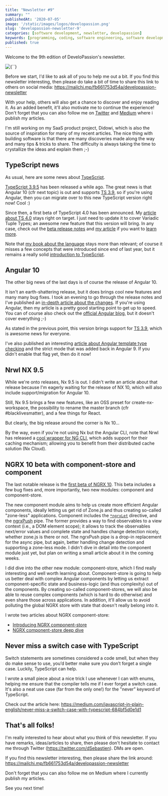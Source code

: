 ```yaml
---
title: "Newsletter #9"
summary: ""
publishedAt: '2020-07-05'
image: '/static/images/logos/developassion.png'
slug: 'developassion-newsletter-9'
categories: [software development, newsletter, developassion]
keywords: [programming, coding, software engineering, software development, it, newsletter]
published: true
---
```


Welcome to the 9th edition of DeveloPassion's newsletter.

<BlogPostCenteredContent>
  <Image
    alt={``}
    src={`/static/images/logos/developassion.png`}
    width={480}
    height={270}
    priority
  />
</BlogPostCenteredContent>

Before we start, I'd like to ask all of you to help me out a bit. If you find this newsletter interesting, then please do take a bit of time to share this link to others on social media: https://mailchi.mp/fb661753d54a/developassion-newsletter

With your help, others will also get a chance to discover and enjoy reading it. As an added benefit, it'll also motivate me to continue the experience! Don't forget that you can also follow me on <a href="https://dsebastien.medium.com" rel="noopener">Twitter</a> and <a href="https://dsebastien.medium.com" rel="noopener">Medium</a> where i publish my articles.

I'm still working on my SaaS product project, Didowi, which is also the source of inspiration for many of my recent articles. The nice thing with building software is that there are many discoveries made along the way and many tips & tricks to share. The difficulty is always taking the time to crystallize the ideas and explain them ;-)

## TypeScript news

As usual, here are some news about <a href="https://www.amazon.com/gp/product/B081FB89BL?tag=dsebastien-20" rel="noopener">TypeScript</a>.

<a href="https://github.com/microsoft/TypeScript/releases/tag/v3.9.5" rel="noopener">TypeScript 3.9.5</a> has been released a while ago. The great news is that Angular 10 (cfr next topic) is out and supports <a href="https://medium.com/@dSebastien/whats-new-with-typescript-3-9-9095ff9f68a5" rel="noopener">TS 3.9</a>, so if you're using Angular, then you can migrate over to this new TypeScript version right now! Cool :)

Since then, a first beta of TypeScript 4.0 has been announced. My <a href="https://medium.com/javascript-in-plain-english/whats-coming-with-typescript-4-0-language-features-3a98fc8db48f" rel="noopener">article about TS 4.0</a> stays right on target. I just need to update it to cover Variadic Tuple Types; an awesome new feature that this version will bring. In any case, check out the <a href="https://devblogs.microsoft.com/typescript/announcing-typescript-4-0-beta/" rel="noopener">beta release notes</a> and <a href="https://medium.com/javascript-in-plain-english/whats-coming-with-typescript-4-0-language-features-3a98fc8db48f" rel="noopener">my article</a> if you want to <a href="https://medium.com/javascript-in-plain-english/whats-coming-with-typescript-4-0-language-features-3a98fc8db48f" rel="noopener">learn more</a>.

Note that <a href="https://www.amazon.com/gp/product/B081FB89BL?tag=dsebastien-20" rel="noopener">my book about the language</a> stays more than relevant; of course it misses a few concepts that were introduced since end of last year, but it remains a really solid <a href="https://www.amazon.com/gp/product/B081FB89BL" rel="noopener">introduction to TypeScript</a>.

## Angular 10

The other big news of the last days is of course the release of Angular 10.

It isn't an earth-shattering release, but it does brings cool new features and many many bug fixes. I took an evening to go through the release notes and I've published an <a href="https://medium.com/javascript-in-plain-english/angular-10-in-depth-a48a3a7dd1a7" rel="noopener">in-depth article about the changes</a>. If you're using Angular, then my article is a pretty good starting point to get up to speed. You can of course also check out the <a href="https://blog.angular.io/version-10-of-angular-now-available-78960babd41" rel="noopener">official Angular blog</a>, but it doesn't cover everything ;-)

As stated in the previous point, this version brings support for <a href="https://medium.com/@dSebastien/whats-new-with-typescript-3-9-9095ff9f68a5" rel="noopener">TS 3.9</a>, which is awesome news for everyone.

I've also published an interesting <a href="https://medium.com/javascript-in-plain-english/angular-template-type-checking-e2c99c50f999" rel="noopener">article about Angular template type checking</a> and the strict mode that was added back in Angular 9. If you didn't enable that flag yet, then do it now!

## Nrwl NX 9.5

While we're onto releases, Nx 9.5 is out. I didn't write an article about that release because I'm eagerly waiting for the release of NX 10, which will also include support/migration for Angular 10.

Still, Nx 9.5 brings a few new features, like an OSS preset for create-nx-workspace, the possibility to rename the master branch (cfr #blacklivesmatter), and a few things for React.

But clearly, the big release around the corner is Nx 10...

By the way, even if you're not using Nx but the Angular CLI, note that Nrwl has released a <a href="https://blog.nrwl.io/discover-how-to-make-the-angular-cli-faster-by-up-to-10-times-more-2d51d59decb9" rel="noopener">cool wrapper for NG CLI</a>, which adds support for their caching mechanism; allowing you to benefit from their distributed cache solution (Nx Cloud).

## NGRX 10 beta with component-store and component

The last notable release is the <a href="https://github.com/ngrx/platform/blob/master/CHANGELOG.md" rel="noopener">first beta of NGRX 10</a>.
This beta includes a few bug fixes and, more importantly, two new modules: component and component-store.

The new component module aims to help us create more efficient Angular components, ideally letting us get rid of Zone.js and thus creating so-called "zone-less" applications. Component includes the <a href="https://ngrx.io/guide/component/let" rel="noopener">`*ngrxLet`</a> directive, and the <a href="https://ngrx.io/guide/component/push" rel="noopener">ngrxPush</a> pipe. The former provides a way to find observables to a view context (i.e., a DOM element scope); it allows to track the observables next/error values and complete state and handles change detection nicely, whether zone.js is there or not. The ngrxPush pipe is a drop-in replacement for the async pipe, but again, better handling change detection and supporting a zone-less mode. I didn't dive in detail into the component module just yet, but plan on writing a small article about it in the coming weeks.

I did dive into the other new module: component-store, which I find really interesting and well worth learning about. Component-store is going to help us better deal with complex Angular components by letting us extract component-specific state and  business-logic (and thus complexity) out of the components. By creating so-called component-stores, we will also be able to reuse complex components (which is hard to do otherwise) and even share those across applications. In addition, it'll allow us to avoid polluting the global NGRX store with state that doesn't really belong into it.

I wrote two articles about NGRX component-store:

* <a href="https://medium.com/javascript-in-plain-english/introducing-ngrx-component-store-part-1-67019dba0cb0" rel="noopener">Introducing NGRX component-store</a>
* <a href="https://medium.com/javascript-in-plain-english/ngrx-component-store-deep-dive-947c0a5be6dc" rel="noopener">NGRX component-store deep dive</a>

## Never miss a switch case with TypeScript

Switch statements are sometimes considered a code smell, but when they do make sense to use, you’d better make sure you don’t forget a single case. Luckily, TypeScript can help.

I wrote a small piece about a nice trick I use whenever I can with enums, helping me ensure that the compiler tells me if I ever forget a switch case. It's also a neat use case (far from the only one!) for the "never" keyword of TypeScript.

Check out the article here: https://medium.com/javascript-in-plain-english/never-miss-a-switch-case-with-typescript-684bf5d0e1d1

## That's all folks!

I'm really interested to hear about what you think of this newsletter. If you have remarks, ideas/articles to share, then please don't hesitate to contact me through Twitter (https://twitter.com/dSebastien). DMs are open.

If you find this newsletter interesting, then please share the link around: https://mailchi.mp/fb661753d54a/developassion-newsletter

Don't forget that you can also follow me on Medium where I currently publish my articles.

See you next time!

<BlogPostSignature />
